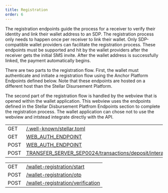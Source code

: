 ```yaml
---
title: Registration
order: 6
---
```



The registration endpoints guide the process for a receiver to verify their identity and link their wallet address to an SDP. The registration process only needs to happen once per receiver to link their wallet. Only SDP-compatible wallet providers can facilitate the registration process. These endpoints must be supported and hit by the wallet providers after the receiver gets the initial SMS invite. After the wallet address is successfully linked, the payment automatically begins.

There are two parts to the registration flow. First, the wallet must authenticate and initiate a registration flow using the Anchor Platform Endpoints defined below. Note that these endpoints are hosted on a different host than the Stellar Disursement Platform. 

The second part of the registration flow is handled by the webview that is opened within the wallet application. This webview uses the endpoints defined in the Stellar Disbursement Platfrom Endpoints section to complete the registration process. The wallet application can chose not to use the webview and intstead integrate directly with the API.

<EndpointsTable title="Anchor Platform Endpoints">

|      |                                                                                                 |
| ---- | ----------------------------------------------------------------------------------------------- |
| GET  | [/.well-known/stellar.toml](../retrieve-stellar-info-file.api.mdx)                              |
| GET  | [WEB_AUTH_ENDPOINT](../request-challenge-transaction.api.mdx)                                   |
| POST | [WEB_AUTH_ENDPOINT](../provide-signed-challenge-transaction.api.mdx)                            |
| POST | [TRANSFER_SERVER_SEP0024/transactions/deposit/interactive](../request-registration-url.api.mdx) |

</EndpointsTable>

<EndpointsTable title="Stellar Disbursement Platform Endpoints">

|      |                                                                              |
| ---- | ---------------------------------------------------------------------------- |
| GET  | [/wallet-registration/start](../start-wallet-registration.api.mdx)           |
| POST | [/wallet-registration/otp](../send-one-time-passcode.api.mdx)                |
| POST | [/wallet-registration/verification](../verify-receiver-registration.api.mdx) |

</EndpointsTable>
